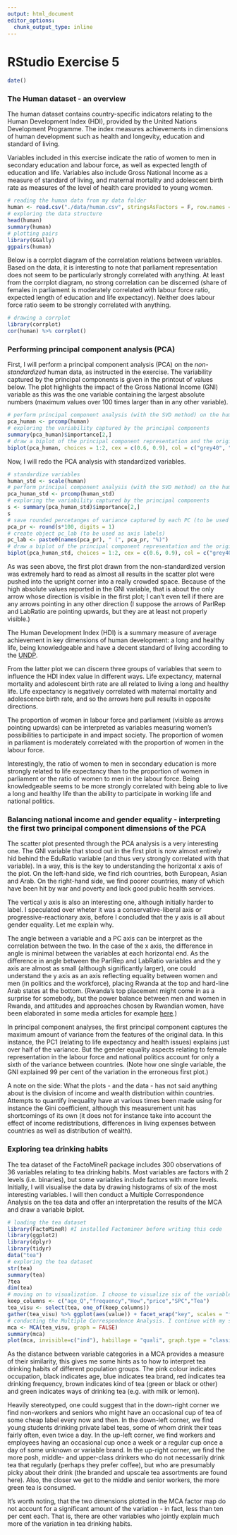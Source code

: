```yaml
---
output: html_document
editor_options: 
  chunk_output_type: inline
---
```

# RStudio Exercise 5

```r
date()
```

### The Human dataset - an overview

The human dataset contains country-specific indicators relating to the Human Development Index (HDI), provided by the United Nations Development Programme. The index measures achievements in dimensions of human development such as health and longevity, education and standard of living. 

Variables included in this exercise indicate the ratio of women to men in secondary education and labour force, as well as expected length of education and life. Variables also include Gross National Income as a measure of standard of living, and maternal mortality and adolescent birth rate as measures of the level of health care provided to young women.

```r
# reading the human data from my data folder
human <- read.csv("./data/human.csv", stringsAsFactors = F, row.names = 1)
# exploring the data structure
head(human)
summary(human)
# plotting pairs
library(GGally)
ggpairs(human)
```

Below is a corrplot diagram of the correlation relations between variables. Based on the data, it is interesting to note that parliament representation does not seem to be particularly strongly correlated with anything. At least from the corrplot diagram, no strong correlation can be discerned (share of females in parliament is moderately correlated with labour force ratio, expected length of education and life expectancy). Neither does labour force ratio seem to be strongly correlated with anything.

```r
# drawing a corrplot
library(corrplot)
cor(human) %>% corrplot()
```

### Performing principal component analysis (PCA)

First, I will perform a principal component analysis (PCA) on the 
*non-standardized* human data, as instructed in the exercise. The variability captured by the principal components is given in the printout of values below. The plot highlights the impact of the Gross National Income (GNI) variable as this was the one variable containing the largest absolute numbers (maximum values over 100 times larger than in any other variable).

```r
# perform principal component analysis (with the SVD method) on the human dataset in its *non-standardized* form
pca_human <- prcomp(human)
# exploring the variability captured by the principal components
summary(pca_human)$importance[2,]
# draw a biplot of the principal component representation and the original variables
biplot(pca_human, choices = 1:2, cex = c(0.6, 0.9), col = c("grey40", "deeppink2"), main = "Impact of GNI on HDI")
```

Now, I will redo the PCA analysis with standardized variables.

```r
# standardize variables
human_std <- scale(human)
# perform principal component analysis (with the SVD method) on the human dataset in its *standardized* form
pca_human_std <- prcomp(human_std)
# exploring the variability captured by the principal components
s <- summary(pca_human_std)$importance[2,]
s
# save rounded percetanges of variance captured by each PC (to be used as axis labels)
pca_pr <- round(s*100, digits = 1)
# create object pc_lab (to be used as axis labels)
pc_lab <- paste0(names(pca_pr), " (", pca_pr, "%)")
# draw a biplot of the principal component representation and the original variables
biplot(pca_human_std, choices = 1:2, cex = c(0.6, 0.9), col = c("grey40", "deeppink2"), xlab = pc_lab[1], ylab = pc_lab[2], main = "Interconnected variables impacting HDI")
```

As was seen above, the first plot drawn from the non-standardized version was extremely hard to read as almost all results in the scatter plot were pushed into the upright corner into a really crowded space. Because of the high absolute values reported in the GNI variable, that is about the only arrow whose direction is visible in the first plot; I can't even tell if there are any arrows pointing in any other direction (I suppose the arrows of ParlRep and LabRatio are pointing upwards, but they are at least not properly visible.)

The Human Development Index (HDI) is a summary measure of average achievement in key dimensions of human development: a long and healthy life, being knowledgeable and have a decent standard of living according to the [UNDP](http://hdr.undp.org/en/content/human-development-index-hdi).

From the latter plot we can discern three groups of variables that seem to influence the HDI index value in different ways. Life expectancy, maternal mortality and adolescent birth rate are all related to living a long and healthy life. Life expectancy is negatively correlated with maternal mortality and adolescence birth rate, and so the arrows here pull results in opposite directions.

The proportion of women in labour force and parliament (visible as arrows pointing upwards) can be interpreted as variables measuring women's possibilities to participate in and impact society. The proportion of women in parliament is moderately correlated with the proportion of women in the labour force.

Interestingly, the ratio of women to men in secondary education is more strongly related to life expectancy than to the proportion of women in parliament or the ratio of women to men in the labour force. Being knowledgeable seems to be more strongly correlated with being able to live a long and healthy life than the ability to participate in working life and national politics.

### Balancing national income and gender equality - interpreting the first two principal component dimensions of the PCA

The scatter plot presented through the PCA analysis is a very interesting one. The GNI variable that stood out in the first plot is now almost entirely hid behind the EduRatio variable (and thus very strongly correlated with that variable). In a way, this is the key to understanding the horizontal x axis of the plot. On the left-hand side, we find rich countries, both European, Asian and Arab. On the right-hand side, we find poorer countries, many of which have been hit by war and poverty and lack good public health services.

The vertical y axis is also an interesting one, although initially harder to label. I speculated over wheter it was a conservative-liberal axis or  progressive-reactionary axis, before I concluded that the y axis is all about gender equality. Let me explain why.

The angle between a variable and a PC axis can be interpret as the correlation between the two. In the case of the x axis, the difference in angle is minimal between the variables at each horizontal end. As the difference in angle between the ParlRep and LabRatio variables and the y axis are almost as small (although significantly larger), one could understand the y axis as an axis reflecting equality between women and men (in politics and the workforce), placing Rwanda at the top and hard-line Arab states at the bottom. (Rwanda's top placement might come in as a surprise for somebody, but the power balance between men and women in Rwanda, and attitudes and approaches chosen by Rwandian women, have been elaborated in some media articles for example [here](https://www.npr.org/sections/goatsandsoda/2018/01/10/577018509/rwanda-ranks-in-the-top-5-for-gender-equity-do-its-teen-girls-agree).)

In principal component analyses, the first principal component captures the maximum amount of variance from the features of the original data. In this instance, the PC1 (relating to life expectancy and health issues) explains just over half of the variance. But the gender equality aspects relating to female representation in the labour force and national politics account for only a sixth of the variance between countries. (Note how one single variable, the GNI explained 99 per cent of the variation in the erroneous first plot.)

A note on the side: What the plots - and the data - has not said anything about is the division of income and wealth distribution within countries. Attempts to quantify inequality have at various times been made using for instance the Gini coefficient, although this measurement unit has shortcomings of its own (it does not for instance take into account the effect of income redistributions, differences in living expenses between countries as well as distribution of wealth).

### Exploring tea drinking habits

The tea dataset of the FactoMineR package includes 300 observations of 36 variables relating to tea drinking habits. Most variables are factors with 2 levels (i.e. binaries), but some variables include factors with more levels. Initially, I will visualise the data by drawing histograms of six of the most interesting variables. I will then conduct a Multiple Correspondence Analysis on the tea data and offer an interpretation the results of the MCA and draw a variable biplot.

```r
# loading the tea dataset
library(FactoMineR) #I installed Factominer before writing this code
library(ggplot2)
library(dplyr)
library(tidyr)
data("tea")
# exploring the tea dataset
str(tea)
summary(tea)
?tea
dim(tea)
# moving on to visualization. I choose to visualize six of the variables that I find most interesting.
keep_columns <- c("age_Q","frequency","How","price","SPC","Tea")
tea_visu <- select(tea, one_of(keep_columns))
gather(tea_visu) %>% ggplot(aes(value)) + facet_wrap("key", scales = "free") + geom_bar() + theme(axis.text.x = element_text(angle = 45, hjust = 1, size = 8))
# conducting the Multiple Correspondence Analysis. I continue with my selection of six interesting variables.
mca <- MCA(tea_visu, graph = FALSE)
summary(mca)
plot(mca, invisible=c("ind"), habillage = "quali", graph.type = "classic")
```

As the distance between variable categories in a MCA provides a measure of their similarity, this gives me some hints as to how to interpret tea drinking habits of different population groups. The pink colour indicates occupation, black indicates age, blue indicates tea brand, red indicates tea drinking frequency, brown indicates kind of tea (green or black or other) and green indicates ways of drinking tea (e.g. with milk or lemon).

Heavily stereotyped, one could suggest that in the down-right corner we find non-workers and seniors who might have an occasional cup of tea of some cheap label every now and then. In the down-left corner, we find young students drinking private label teas, some of whom drink their teas fairly often, even twice a day. In the up-left corner, we find workers and employees having an occasional cup once a week or a regular cup once a day of some unknown or variable brand. In the up-right corner, we find the more posh, middle- and upper-class drinkers who do not necessarily drink tea that regularly (perhaps they prefer coffee), but who are presumably picky about their drink (the branded and upscale tea assortments are found here). Also, the closer we get to the middle and senior workers, the more green tea is consumed.

It's worth noting, that the two dimensions plotted in the MCA factor map do not account for a significant amount of the variation - in fact, less than ten per cent each. That is, there are other variables who jointly explain much more of the variation in tea drinking habits.